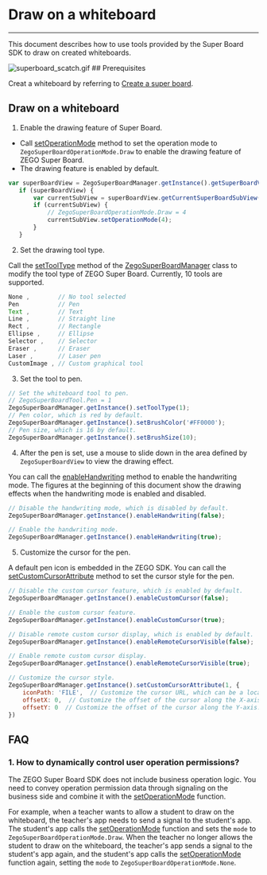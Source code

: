 # Draw on a whiteboard

- - -

 This document describes how to use tools provided by the Super Board SDK to draw on created whiteboards.

<Frame width="auto" height="auto" >
  <img src="https://media-resource.spreading.io/docuo/workspace741/896bc39e2e65b82d5670b01b7c131c30/1ced8ebc21.gif" alt="superboard_scatch.gif"/>
</Frame>
## Prerequisites

 Creat a whiteboard by referring to [Create a super board](../quick-start/create-white-board.mdx).



## Draw on a whiteboard

1. Enable the drawing feature of Super Board.

 - Call [setOperationMode](@setOperationMode) method to set the operation mode to `ZegoSuperBoardOperationMode.Draw` to enable the drawing feature of ZEGO Super Board.
 - The drawing feature is enabled by default.

 ```javascript
 var superBoardView = ZegoSuperBoardManager.getInstance().getSuperBoardView();
    if (superBoardView) {
        var currentSubView = superBoardView.getCurrentSuperBoardSubView();
        if (currentSubView) {
            // ZegoSuperBoardOperationMode.Draw = 4
            currentSubView.setOperationMode(4);
        }
    }
 ```
2. Set the drawing tool type.   

Call the [setToolType](@setToolType) method of the [ZegoSuperBoardManager](@-ZegoSuperBoardManager) class to modify the tool type of ZEGO Super Board. Currently, 10 tools are supported.

```javascript
None ,        // No tool selected
Pen           // Pen
Text ,        // Text
Line ,        // Straight line
Rect ,        // Rectangle
Ellipse ,     // Ellipse
Selector ,    // Selector
Eraser ,      // Eraser
Laser ,       // Laser pen
CustomImage , // Custom graphical tool
```

3. Set the tool to pen.

```javascript
// Set the whiteboard tool to pen.
// ZegoSuperBoardTool.Pen = 1
ZegoSuperBoardManager.getInstance().setToolType(1);
// Pen color, which is red by default.
ZegoSuperBoardManager.getInstance().setBrushColor('#FF0000');
// Pen size, which is 16 by default.
ZegoSuperBoardManager.getInstance().setBrushSize(10);
```

4. After the pen is set, use a mouse to slide down in the area defined by `ZegoSuperBoardView` to view the drawing effect.

<Note title="Note">

You can call the [enableHandwriting](@enableHandwriting) method to enable the handwriting mode. The figures at the beginning of this document show the drawing effects when the handwriting mode is enabled and disabled.

</Note>

```javascript
// Disable the handwriting mode, which is disabled by default.
ZegoSuperBoardManager.getInstance().enableHandwriting(false);

// Enable the handwriting mode.
ZegoSuperBoardManager.getInstance().enableHandwriting(true);
```

5. Customize the cursor for the pen.

A default pen icon is embedded in the ZEGO SDK. You can call the [setCustomCursorAttribute](@setCustomCursorAttribute) method to set the cursor style for the pen.


```javascript
// Disable the custom cursor feature, which is enabled by default. 
ZegoSuperBoardManager.getInstance().enableCustomCursor(false);

// Enable the custom cursor feature. 
ZegoSuperBoardManager.getInstance().enableCustomCursor(true);

// Disable remote custom cursor display, which is enabled by default. 
ZegoSuperBoardManager.getInstance().enableRemoteCursorVisible(false);

// Enable remote custom cursor display. 
ZegoSuperBoardManager.getInstance().enableRemoteCursorVisible(true);

// Customize the cursor style.
ZegoSuperBoardManager.getInstance().setCustomCursorAttribute(1, {
    iconPath: 'FILE',  // Customize the cursor URL, which can be a local or remote URL.
    offsetX: 0,  // Customize the offset of the cursor along the X-axis.
    offsetY: 0  // Customize the offset of the cursor along the Y-axis.
})
```

## FAQ

### 1. How to dynamically control user operation permissions?

The ZEGO Super Board SDK does not include business operation logic. You need to convey operation permission data through signaling on the business side and combine it with the [setOperationMode](@setOperationMode) function.

For example, when a teacher wants to allow a student to draw on the whiteboard, the teacher's app needs to send a signal to the student's app. The student's app calls the [setOperationMode](@setOperationMode) function and sets the `mode` to `ZegoSuperBoardOperationMode.Draw`. When the teacher no longer allows the student to draw on the whiteboard, the teacher's app sends a signal to the student's app again, and the student's app calls the [setOperationMode](@setOperationMode) function again, setting the `mode` to `ZegoSuperBoardOperationMode.None`.
